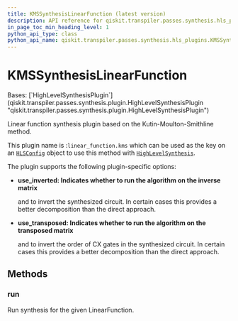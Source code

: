 ```yaml
---
title: KMSSynthesisLinearFunction (latest version)
description: API reference for qiskit.transpiler.passes.synthesis.hls_plugins.KMSSynthesisLinearFunction in the latest version of qiskit
in_page_toc_min_heading_level: 1
python_api_type: class
python_api_name: qiskit.transpiler.passes.synthesis.hls_plugins.KMSSynthesisLinearFunction
---
```


# KMSSynthesisLinearFunction

<Class id="qiskit.transpiler.passes.synthesis.hls_plugins.KMSSynthesisLinearFunction" isDedicatedPage={true} github="https://github.com/Qiskit/qiskit/tree/stable/1.3/qiskit/transpiler/passes/synthesis/hls_plugins.py#L564-L606" signature="qiskit.transpiler.passes.synthesis.hls_plugins.KMSSynthesisLinearFunction" modifiers="class">
  Bases: [`HighLevelSynthesisPlugin`](qiskit.transpiler.passes.synthesis.plugin.HighLevelSynthesisPlugin "qiskit.transpiler.passes.synthesis.plugin.HighLevelSynthesisPlugin")

  Linear function synthesis plugin based on the Kutin-Moulton-Smithline method.

  This plugin name is :`linear_function.kms` which can be used as the key on an [`HLSConfig`](qiskit.transpiler.passes.HLSConfig "qiskit.transpiler.passes.HLSConfig") object to use this method with [`HighLevelSynthesis`](qiskit.transpiler.passes.HighLevelSynthesis "qiskit.transpiler.passes.HighLevelSynthesis").

  The plugin supports the following plugin-specific options:

  *   **use\_inverted: Indicates whether to run the algorithm on the inverse matrix**

      and to invert the synthesized circuit. In certain cases this provides a better decomposition than the direct approach.

  *   **use\_transposed: Indicates whether to run the algorithm on the transposed matrix**

      and to invert the order of CX gates in the synthesized circuit. In certain cases this provides a better decomposition than the direct approach.

  ## Methods

  ### run

  <Function id="qiskit.transpiler.passes.synthesis.hls_plugins.KMSSynthesisLinearFunction.run" github="https://github.com/Qiskit/qiskit/tree/stable/1.3/qiskit/transpiler/passes/synthesis/hls_plugins.py#L581-L606" signature="run(high_level_object, coupling_map=None, target=None, qubits=None, **options)">
    Run synthesis for the given LinearFunction.
  </Function>
</Class>

